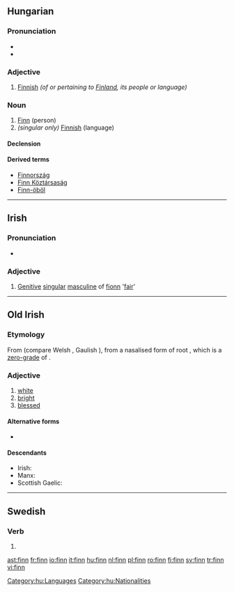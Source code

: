 {{also|Finn|fínn}}
==Hungarian==

===Pronunciation===
* {{IPA|/ˈfinː/|lang=hu}}
* {{hyphenation|finn}}

===Adjective===
{{hu-adj|-}}

# [[Finnish]] ''(of or pertaining to [[Finland]], its people or language)''

===Noun===
{{hu-noun|ek}}

# [[Finn]] (person)
# ''(singular only)'' [[Finnish]] (language)

====Declension====
{{hu-decl-ek|fi|nn}}{{hu-pos-etek|finn|j|jei}}

====Derived terms====
* [[Finnország]]
* [[Finn Köztársaság]]
* [[Finn-öböl]]

[[Category:hu:Languages]]
[[Category:hu:Nationalities]]

----

==Irish==

===Pronunciation===
* {{IPA|[fʲiːɲ]|lang=ga}}

===Adjective===
{{infl|ga|adjective form}}

# [[genitive|Genitive]] [[singular]] [[masculine]] of [[fionn]] '[[fair]]'

----

==Old Irish==

===Etymology===
From {{proto|Celtic|windo-|white|lang=sga}} (compare Welsh {{term|gwyn|lang=cy}}, Gaulish {{term|vindos|lang=cel-gau}}), from a nasalised form of root {{proto|Indo-European|wid-|lang=sga}}, which is a [[zero-grade]] of {{proto|Indo-European|weyd-|know, see|lang=sga}}.

===Adjective===
{{infl|sga|adjective}}

# [[white]]
# [[bright]]
# [[blessed]]

====Alternative forms====
* {{l|sga|find}}

====Descendants====
* Irish: {{l|ga|fionn}}
* Manx: {{l|gv|fynn}}
* Scottish Gaelic: {{l|gd|fionn}}

----

==Swedish==

===Verb===
{{infl|sv|verb form}}

# {{sv-verb-form-imp|finna}}

[[ast:finn]]
[[fr:finn]]
[[io:finn]]
[[it:finn]]
[[hu:finn]]
[[nl:finn]]
[[pl:finn]]
[[ro:finn]]
[[fi:finn]]
[[sv:finn]]
[[tr:finn]]
[[vi:finn]]